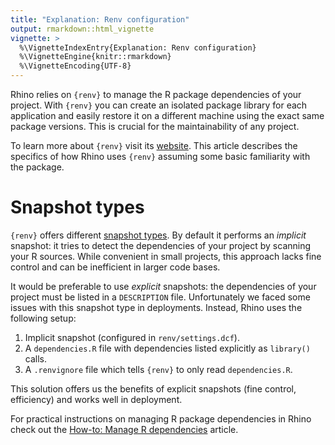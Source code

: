 ```yaml
---
title: "Explanation: Renv configuration"
output: rmarkdown::html_vignette
vignette: >
  %\VignetteIndexEntry{Explanation: Renv configuration}
  %\VignetteEngine{knitr::rmarkdown}
  %\VignetteEncoding{UTF-8}
---
```


Rhino relies on `{renv}` to manage the R package dependencies of your project.
With `{renv}` you can create an isolated package library for each application
and easily restore it on a different machine using the exact same package versions.
This is crucial for the maintainability of any project.

To learn more about `{renv}` visit its [website](https://rstudio.github.io/renv/index.html).
This article describes the specifics of how Rhino uses `{renv}`
assuming some basic familiarity with the package.

# Snapshot types

`{renv}` offers different [snapshot types](https://rstudio.github.io/renv/reference/snapshot.html#snapshot-type).
By default it performs an *implicit* snapshot:
it tries to detect the dependencies of your project by scanning your R sources.
While convenient in small projects,
this approach lacks fine control and can be inefficient in larger code bases.

It would be preferable to use *explicit* snapshots:
the dependencies of your project must be listed in a `DESCRIPTION` file.
Unfortunately we faced some issues with this snapshot type in deployments.
Instead, Rhino uses the following setup:

1. Implicit snapshot (configured in `renv/settings.dcf`).
1. A `dependencies.R` file with dependencies listed explicitly as `library()` calls.
1. A `.renvignore` file which tells `{renv}` to only read `dependencies.R`.

This solution offers us the benefits of explicit snapshots (fine control, efficiency)
and works well in deployment.

For practical instructions on managing R package dependencies in Rhino
check out the [How-to: Manage R dependencies](https://appsilon.github.io/rhino/articles/how-to/manage-r-dependencies.html)
article.
